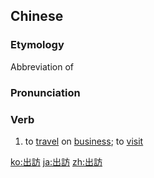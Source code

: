 {{also|出访}}
==Chinese==
{{zh-forms|s=出访}}

===Etymology===
Abbreviation of {{zh-l|[[外出]][[訪問]]/[[外出]][[访问]]}}

===Pronunciation===
{{zh-pron
|m=chūfǎng
|c=ceot1 fong2
|cat=v
}}

===Verb===
{{zh-verb}}

# to [[travel]] on [[business]]; to [[visit]] {{gloss|usually a foreign country}}

{{zh-cat|Advanced}}

[[ko:出訪]]
[[ja:出訪]]
[[zh:出訪]]